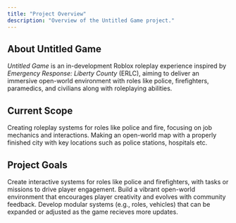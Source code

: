 ```yaml
---
title: "Project Overview"
description: "Overview of the Untitled Game project."
---
```


## About Untitled Game

_Untitled Game_ is an in-development Roblox roleplay experience inspired by _Emergency Response: Liberty County_ (ERLC), aiming to deliver an immersive open-world environment with roles like police, firefighters, paramedics, and civilians along with roleplaying abilities.

## Current Scope

<CardGroup cols={2}>
  <Card title="Core Mechanics Development" icon="palette">
    Creating roleplay systems for roles like police and fire, focusing on job mechanics and interactions.
  </Card>
  <Card title="World Design" icon="square-code">
    Making an open-world map with a properly finished city with key locations such as police stations, hospitals etc.
  </Card>
</CardGroup>


## Project Goals

<CardGroup cols={2}>
  <Card title="Enganging Roleplay Mechanics" icon="palette" href="/essentials/settings">
    Create interactive systems for roles like police and firefighters, with tasks or missions to drive player engagement.
  </Card>
  <Card title="Immersive World" icon="square-code">
    Build a vibrant open-world environment that encourages player creativity and evolves with community feedback.
  </Card>
  <Card title="Flexible Design System" icon="code">
    Develop modular systems (e.g., roles, vehicles) that can be expanded or adjusted as the game recieves more updates.
  </Card>
</CardGroup>